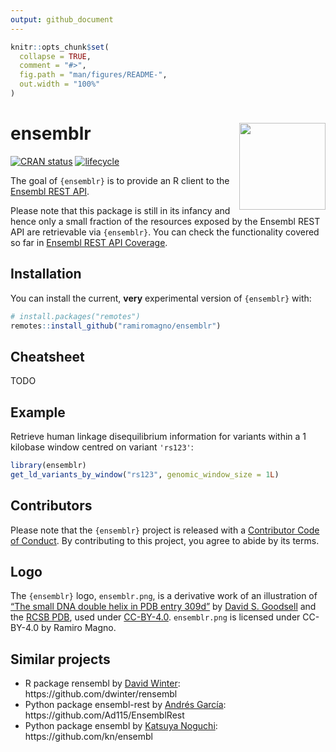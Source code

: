 ```yaml
---
output: github_document
---
```


<!-- README.md is generated from README.Rmd. Please edit that file -->

```r
knitr::opts_chunk$set(
  collapse = TRUE,
  comment = "#>",
  fig.path = "man/figures/README-",
  out.width = "100%"
)
```
# ensemblr <img src='man/figures/logo.png' align="right" height="138.5" />

[![CRAN status](https://www.r-pkg.org/badges/version/ensemblr)](https://CRAN.R-project.org/package=ensemblr)
[![lifecycle](https://img.shields.io/badge/lifecycle-experimental-orange.svg)](https://www.tidyverse.org/lifecycle/#experimental)

The goal of `{ensemblr}` is to provide an R client to the [Ensembl REST API](https://rest.ensembl.org/).

Please note that this package is still in its infancy and hence only a small fraction of the resources exposed by the Ensembl REST API are retrievable via `{ensemblr}`. You can check the functionality covered so far in [Ensembl REST API Coverage](https://maialab.org/ensemblr/articles/api_coverage.html).

## Installation

You can install the current, **very** experimental version of `{ensemblr}` with:

``` r
# install.packages("remotes")
remotes::install_github("ramiromagno/ensemblr")
```

## Cheatsheet

TODO

## Example

Retrieve human linkage disequilibrium information for variants within a 1 kilobase window centred on variant `'rs123'`:

```r
library(ensemblr)
get_ld_variants_by_window("rs123", genomic_window_size = 1L)
```

## Contributors

Please note that the `{ensemblr}` project is released with a [Contributor Code of Conduct](.github/CODE_OF_CONDUCT.md). By contributing to this project, you agree to abide by its terms.

## Logo

The `{ensemblr}` logo, `ensemblr.png`, is a derivative work of an illustration of ["The small DNA double helix in PDB entry 309d"](https://cdn.rcsb.org/pdb101/motm/tiff/119-DesignedDNACrystal_309d.tif) by [David S. Goodsell](https://ccsb.scripps.edu/goodsell/) and the [RCSB PDB](https://www.rcsb.org/), used under [CC-BY-4.0](https://creativecommons.org/licenses/by/4.0/). `ensemblr.png` is licensed under CC-BY-4.0 by Ramiro Magno.

## Similar projects

- R package rensembl by [David Winter](http://david-winter.info/): https://github.com/dwinter/rensembl
- Python package ensembl-rest by [Andrés García](https://agargar.wordpress.com/): https://github.com/Ad115/EnsemblRest
- Python package ensembl by [Katsuya Noguchi](https://twitter.com/kn): https://github.com/kn/ensembl
